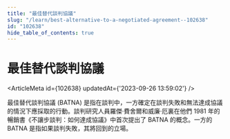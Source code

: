 ```yaml
---
title: "最佳替代談判協議"
slug: "/learn/best-alternative-to-a-negotiated-agreement--102638"
id: "102638"
hide_table_of_contents: true
---
```



# 最佳替代談判協議

<ArticleMeta id={102638} updatedAt={'2023-09-26 13:59:02'} />
<div className='border-solid border-b border-t-0 my-4 border-[var(--ifm-color-gray-300)]' />

最佳替代談判協議 (BATNA) 是指在談判中，一方確定在談判失敗和無法達成協議的情況下應採取的行動。談判研究人員羅傑·費舍爾和威廉·厄裏在他們 1981 年的暢銷書《不讓步談判：如何達成協議》中首次提出了 BATNA 的概念。一方的 BATNA 是指如果談判失敗，其將回到的立場。
